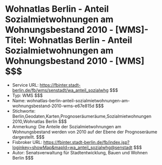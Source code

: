 # Wohnatlas Berlin - Anteil  Sozialmietwohnungen am Wohnungsbestand 2010 - [WMS]- Titel: Wohnatlas Berlin - Anteil  Sozialmietwohnungen am Wohnungsbestand 2010 - [WMS] $$$
- Service URL: https://fbinter.stadt-berlin.de/fb/wms/senstadt/wa_anteil_sozialwhg $$$
- Typ: WMS $$$
- Name: wohnatlas-berlin-anteil-sozialmietwohnungen-am-wohnungsbestand-2010-wms-e67e815d $$$
- Stichworte: Berlin,Geodaten,Karten,Prognoseräumeräume,Sozialmietwohnungen 2010,Wohnatlas Berlin $$$
- Anmerkung: Die Anteile der Sozialmietwohnungen am Wohnungsbestand werden von 2010 auf der Ebene der Prognoseräume dargestellt. $$$
- Fisbroker URL: https://fbinter.stadt-berlin.de/fb/index.jsp?loginkey=showMap&mapId=wa_anteil_sozialwhg@senstadt $$$
- Autor: Senatsverwaltung für Stadtentwicklung, Bauen und Wohnen Berlin $$$
